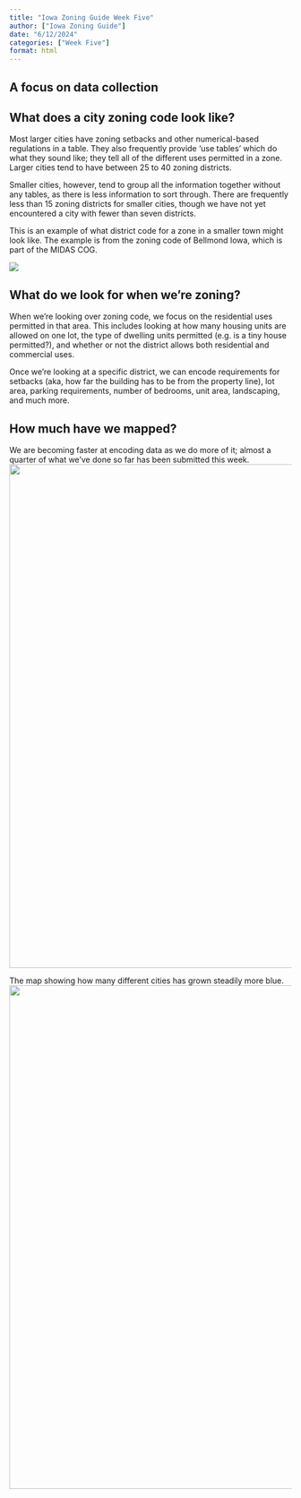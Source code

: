 ```yaml
---
title: "Iowa Zoning Guide Week Five"
author: ["Iowa Zoning Guide"]
date: "6/12/2024"
categories: ["Week Five"]
format: html
---
```


## A focus on data collection

## What does a city zoning code look like?

Most larger cities have zoning setbacks and other numerical-based regulations in a table. They also frequently provide 'use tables' which do what they sound like; they tell all of the different uses permitted in a zone. Larger cities tend to have between 25 to 40 zoning districts.

Smaller cities, however, tend to group all the information together without any tables, as there is less information to sort through. There are frequently less than 15 zoning districts for smaller cities, though we have not yet encountered a city with fewer than seven districts.

This is an example of what district code for a zone in a smaller town might look like. The example is from the zoning code of Bellmond Iowa, which is part of the MIDAS COG.

<img src="imgs/BellmondR1.png">

## What do we look for when we're zoning?

When we're looking over zoning code, we focus on the residential uses permitted in that area. This includes looking at how many housing units are allowed on one lot, the type of dwelling units permitted (e.g. is a tiny house permitted?), and whether or not the district allows both residential and commercial uses.

Once we're looking at a specific district, we can encode requirements for setbacks (aka, how far the building has to be from the property line), lot area, parking requirements, number of bedrooms, unit area, landscaping, and much more.

## How much have we mapped?
We are becoming faster at encoding data as we do more of it; almost a quarter of what we've done so far has been submitted this week.
<img src="imgs/ArcGISprogress.png" width='900'>

The map showing how many different cities has grown steadily more blue.
<img src="imgs/GISprogress.png" width='900'>